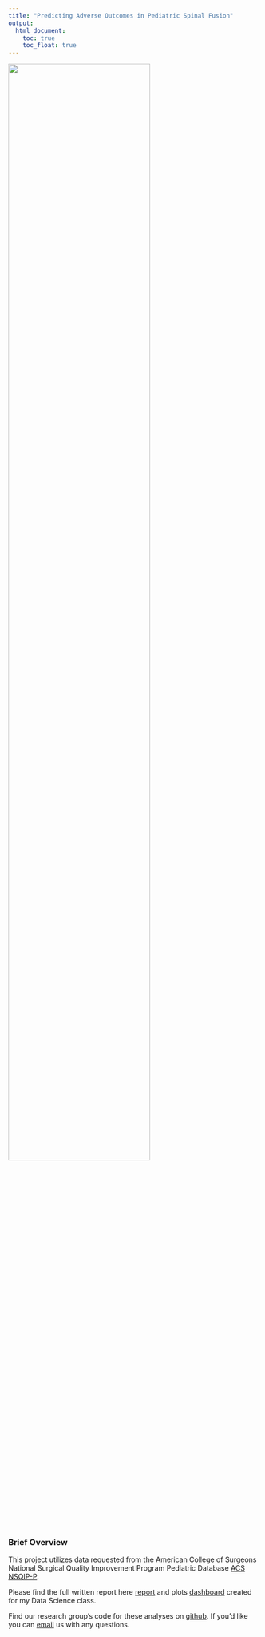 ```yaml
---
title: "Predicting Adverse Outcomes in Pediatric Spinal Fusion"
output: 
  html_document:
    toc: true
    toc_float: true
---
```

<img src="images/cpscoli.jpg" style="width:75%">

### Brief Overview

This project utilizes data requested from the American College of Surgeons National Surgical Quality Improvement Program Pediatric Database [ACS NSQIP-P](https://www.facs.org/quality-programs/childrens-surgery/pediatric/program-specifics/quality-support-tools/puf).

Please find the full written report here [report](Report.html) and plots [dashboard](dashboard.html) created for my Data Science class.

Find our research group's code for these analyses on [github](https://github.com/lisaeisler/p8105_cpspine.git). If you'd like you can [email](ldl2113@cumc.columbia.edu) us with any questions.